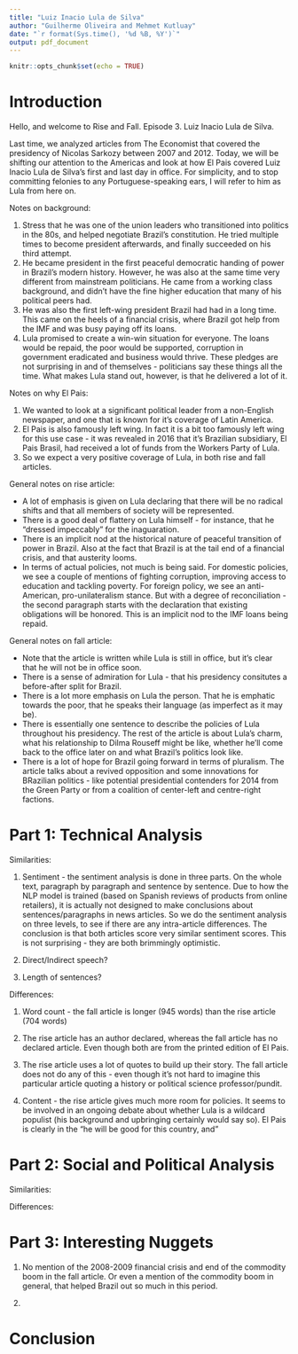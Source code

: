 ```yaml
---
title: "Luiz Inacio Lula de Silva"
author: "Guilherme Oliveira and Mehmet Kutluay"
date: "`r format(Sys.time(), '%d %B, %Y')`"
output: pdf_document
---
```


```r
knitr::opts_chunk$set(echo = TRUE)
```

# Introduction

Hello, and welcome to Rise and Fall. Episode 3. Luiz Inacio Lula de Silva.

Last time, we analyzed articles from The Economist that covered the presidency of Nicolas Sarkozy between 2007 and 2012. Today, we will be shifting our attention to the Americas and look at how El Pais covered Luiz Inacio Lula de Silva's first and last day in office. For simplicity, and to stop committing felonies to any Portuguese-speaking ears, I will refer to him as Lula from here on.

Notes on background:

1. Stress that he was one of the union leaders who transitioned into politics in the 80s, and helped negotiate Brazil's constitution. He tried multiple times to become president afterwards, and finally succeeded on his third attempt.
2. He became president in the first peaceful democratic handing of power in Brazil's modern history. However, he was also at the same time very different from mainstream politicians. He came from a working class background, and didn't have the fine higher education that many of his political peers had.
3. He was also the first left-wing president Brazil had had in a long time. This came on the heels of a financial crisis, where Brazil got help from the IMF and was busy paying off its loans. 
4. Lula promised to create a win-win situation for everyone. The loans would be repaid, the poor would be supported, corruption in government eradicated and business would thrive. These pledges are not surprising in and of themselves - politicians say these things all the time. What makes Lula stand out, however, is that he delivered a lot of it. 

Notes on why El Pais:

1. We wanted to look at a significant political leader from a non-English newspaper, and one that is known for it's coverage of Latin America.
2. El Pais is also famously left wing. In fact it is a bit too famously left wing for this use case - it was revealed in 2016 that it's Brazilian subsidiary, El Pais Brasil, had received a lot of funds from the Workers Party of Lula.
3. So we expect a very positive coverage of Lula, in both rise and fall articles.

General notes on rise article:

* A lot of emphasis is given on Lula declaring that there will be no radical shifts and that all members of society will be represented.
* There is a good deal of flattery on Lula himself - for instance, that he "dressed impeccably" for the inaguaration. 
* There is an implicit nod at the historical nature of peaceful transition of power in Brazil. Also at the fact that Brazil is at the tail end of a financial crisis, and that austerity looms.
* In terms of actual policies, not much is being said. For domestic policies, we see a couple of mentions of fighting corruption, improving access to education and tackling poverty. For foreign policy, we see an anti-American, pro-unilateralism stance. But with a degree of reconciliation - the second paragraph starts with the declaration that existing obligations will be honored. This is an implicit nod to the IMF loans being repaid.

General notes on fall article:

* Note that the article is written while Lula is still in office, but it's clear that he will not be in office soon.
* There is a sense of admiration for Lula - that his presidency consitutes a before-after split for Brazil.
* There is a lot more emphasis on Lula the person. That he is emphatic towards the poor, that he speaks their language (as imperfect as it may be). 
* There is essentially one sentence to describe the policies of Lula throughout his presidency. The rest of the article is about Lula's charm, what his relationship to Dilma Rouseff might be like, whether he'll come back to the office later on and what Brazil's politics look like.
* There is a lot of hope for Brazil going forward in terms of pluralism. The article talks about a revived opposition and some innovations for BRazilian politics - like potential presidential contenders for 2014 from the Green Party or from a coalition of center-left and centre-right factions.


# Part 1: Technical Analysis

Similarities: 

1. Sentiment - the sentiment analysis is done in three parts. On the whole text, paragraph by paragraph and sentence by sentence. Due to how the NLP model is trained (based on Spanish reviews of products from online retailers), it is actually not designed to make conclusions about sentences/paragraphs in news articles. So we do the sentiment analysis on three levels, to see if there are any intra-article differences. The conclusion is that both articles score very similar sentiment scores. This is not surprising - they are both brimmingly optimistic.

2. Direct/Indirect speech?

3. Length of sentences?

Differences:

1. Word count - the fall article is longer (945 words) than the rise article (704 words)

2. The rise article has an author declared, whereas the fall article has no declared article. Even though both are from the printed edition of El Pais.

3. The rise article uses a lot of quotes to build up their story. The fall article does not do any of this - even though it's not hard to imagine this particular article quoting a history or political science professor/pundit.

4. Content - the rise article gives much more room for policies. It seems to be involved in an ongoing debate about whether Lula is a wildcard populist (his background and upbringing certainly would say so). El Pais is clearly in the "he will be good for this country, and "

# Part 2: Social and Political Analysis

Similarities:


Differences:

# Part 3: Interesting Nuggets

1. No mention of the 2008-2009 financial crisis and end of the commodity boom in the fall article. Or even a mention of the commodity boom in general, that helped Brazil out so much in this period. 

2. 

# Conclusion
